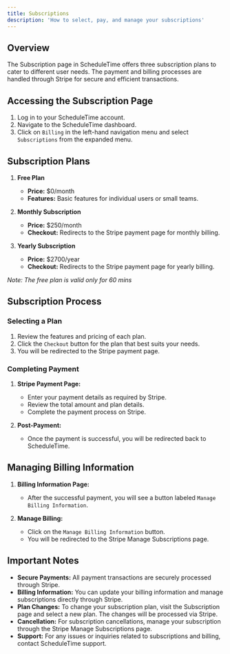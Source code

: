 ```yaml
---
title: Subscriptions
description: 'How to select, pay, and manage your subscriptions'
---
```


## Overview
The Subscription page in ScheduleTime offers three subscription plans to cater to different user needs. The payment and billing processes are handled through Stripe for secure and efficient transactions.

## Accessing the Subscription Page
1. Log in to your ScheduleTime account.
2. Navigate to the ScheduleTime dashboard.
3. Click on `Billing` in the left-hand navigation menu and select `Subscriptions` from the expanded menu.

## Subscription Plans

1. **Free Plan**
   - **Price:** $0/month
   - **Features:** Basic features for individual users or small teams.

2. **Monthly Subscription**
   - **Price:** $250/month
   - **Checkout:** Redirects to the Stripe payment page for monthly billing.

3. **Yearly Subscription**
   - **Price:** $2700/year
   - **Checkout:** Redirects to the Stripe payment page for yearly billing.

*Note: The free plan is valid only for 60 mins*

## Subscription Process

### Selecting a Plan
1. Review the features and pricing of each plan.
2. Click the `Checkout` button for the plan that best suits your needs.
3. You will be redirected to the Stripe payment page.

### Completing Payment

1. **Stripe Payment Page:**
   - Enter your payment details as required by Stripe.
   - Review the total amount and plan details.
   - Complete the payment process on Stripe.

2. **Post-Payment:**
   - Once the payment is successful, you will be redirected back to ScheduleTime.

## Managing Billing Information

1. **Billing Information Page:**
   - After the successful payment, you will see a button labeled `Manage Billing Information`.

2. **Manage Billing:**
   - Click on the `Manage Billing Information` button.
   - You will be redirected to the Stripe Manage Subscriptions page.

## Important Notes

- **Secure Payments:** All payment transactions are securely processed through Stripe.
- **Billing Information:** You can update your billing information and manage subscriptions directly through Stripe.
- **Plan Changes:** To change your subscription plan, visit the Subscription page and select a new plan. The changes will be processed via Stripe.
- **Cancellation:** For subscription cancellations, manage your subscription through the Stripe Manage Subscriptions page.
- **Support:** For any issues or inquiries related to subscriptions and billing, contact ScheduleTime support.